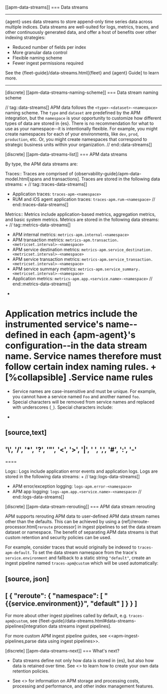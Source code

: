 [[apm-data-streams]]
=== Data streams

****
{agent} uses data streams to store append-only time series data across multiple indices.
Data streams are well-suited for logs, metrics, traces, and other continuously generated data,
and offer a host of benefits over other indexing strategies:

* Reduced number of fields per index
* More granular data control
* Flexible naming scheme
* Fewer ingest permissions required

See the {fleet-guide}/data-streams.html[{fleet} and {agent} Guide] to learn more.
****

[discrete]
[[apm-data-streams-naming-scheme]]
=== Data stream naming scheme

// tag::data-streams[]
APM data follows the `<type>-<dataset>-<namespace>` naming scheme.
The `type` and `dataset` are predefined by the APM integration,
but the `namespace` is your opportunity to customize how different types of data are stored in {es}.
There is no recommendation for what to use as your namespace--it is intentionally flexible.
For example, you might create namespaces for each of your environments,
like `dev`, `prod`, `production`, etc.
Or, you might create namespaces that correspond to strategic business units within your organization.
// end::data-streams[]

[discrete]
[[apm-data-streams-list]]
=== APM data streams

By type, the APM data streams are:

Traces::
Traces are comprised of {observability-guide}/apm-data-model.html[spans and transactions].
Traces are stored in the following data streams:
+
// tag::traces-data-streams[]
- Application traces: `traces-apm-<namespace>`
- RUM and iOS agent application traces: `traces-apm.rum-<namespace>`
// end::traces-data-streams[]


Metrics::
Metrics include application-based metrics, aggregation metrics, and basic system metrics.
Metrics are stored in the following data streams:
+
// tag::metrics-data-streams[]
- APM internal metrics: `metrics-apm.internal-<namespace>`
- APM transaction metrics: `metrics-apm.transaction.<metricset.interval>-<namespace>`
- APM service destination metrics: `metrics-apm.service_destination.<metricset.interval>-<namespace>`
- APM service transaction metrics: `metrics-apm.service_transaction.<metricset.interval>-<namespace>`
- APM service summary metrics: `metrics-apm.service_summary.<metricset.interval>-<namespace>`
- Application metrics: `metrics-apm.app.<service.name>-<namespace>`
// end::metrics-data-streams[]
+
Application metrics include the instrumented service's name--defined in each {apm-agent}'s
configuration--in the data stream name.
Service names therefore must follow certain index naming rules.
+
[%collapsible]
.Service name rules
====
* Service names are case-insensitive and must be unique.
For example, you cannot have a service named `Foo` and another named `foo`.
* Special characters will be removed from service names and replaced with underscores (`_`).
Special characters include:
+
[source,text]
----
'\\', '/', '*', '?', '"', '<', '>', '|', ' ', ',', '#', ':', '-'
----
====


Logs::
Logs include application error events and application logs.
Logs are stored in the following data streams:
+
// tag::logs-data-streams[]
- APM error/exception logging: `logs-apm.error-<namespace>`
- APM app logging: `logs-apm.app.<service.name>-<namespace>`
// end::logs-data-streams[]

[discrete]
[[apm-data-stream-rerouting]]
=== APM data stream rerouting

APM supports rerouting APM data to user-defined APM data stream names other than the defaults.
This can be achieved by using a {ref}/reroute-processor.html[`reroute` processor] in ingest pipelines to set the data stream dataset or namespace.
The benefit of separating APM data streams is that custom retention and security policies can be used.

For example, consider traces that would originally be indexed to `traces-apm-default`. To set the data stream namespace from the trace's `service.environment` and fallback to a static string `"default"`, create an ingest pipeline named `traces-apm@custom` which will be used automatically:

[source, json]
----
[
  {
    "reroute": {
      "namespace": [
        "{{service.environment}}",
        "default"
      ]
    }
  }
]
----

For more about other ingest pipelines called by default, e.g. `traces-apm@custom`, see {fleet-guide}/data-streams.html#data-streams-pipelines[integration data streams ingest pipelines].

For more custom APM ingest pipeline guides, see <<apm-ingest-pipelines,parse data using ingest pipelines>>.

[discrete]
[[apm-data-streams-next]]
=== What's next?

* Data streams define not only how data is stored in {es}, but also how data is retained over time.
See <<apm-ilm-how-to>> to learn how to create your own data retention policies.

* See <<apm-manage-storage>> for information on APM storage and processing costs,
processing and performance, and other index management features.
